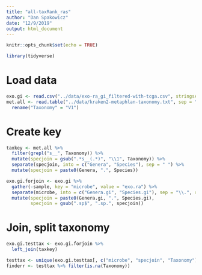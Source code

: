 ```yaml
---
title: "all-taxRank_ras"
author: "Dan Spakowicz"
date: "12/9/2019"
output: html_document
---
```


```r
knitr::opts_chunk$set(echo = TRUE)

library(tidyverse)
```


# Load data
```r
exo.gi <- read.csv("../data/exo-ra_gi_filtered-with-tcga.csv", stringsAsFactors = F)[,-1]
met.all <- read.table("../data/kraken2-metaphlan-taxonomy.txt", sep = "\t", stringsAsFactors = F) %>%
  rename("Taxonomy" = "V1")

```
# Create key

```r
taxkey <- met.all %>%
  filter(grepl("s__", Taxonomy)) %>%
  mutate(specjoin = gsub(".*s__(.*)", "\\1", Taxonomy)) %>%
  separate(specjoin, into = c("Genera", "Species"), sep = " ") %>%
  mutate(specjoin = paste0(Genera, ".", Species))
```

```r
exo.gi.forjoin <- exo.gi %>%
  gather(-sample, key = "microbe", value = "exo.ra") %>%
  separate(microbe, into = c("Genera.gi", "Species.gi"), sep = "\\.", remove = F) %>%
  mutate(specjoin = paste0(Genera.gi, ".", Species.gi),
         specjoin = gsub(".sp$", ".sp.", specjoin))
```

# Join, split taxonomy

```r
exo.gi.testtax <- exo.gi.forjoin %>%
  left_join(taxkey)

testtax <- unique(exo.gi.testtax[, c("microbe", "specjoin", "Taxonomy")])
finderr <- testtax %>% filter(is.na(Taxonomy))
```


